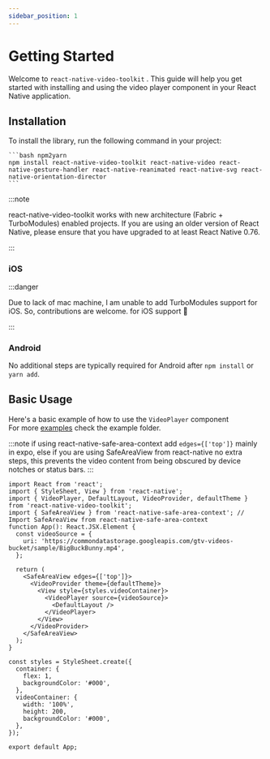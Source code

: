 ```yaml
---
sidebar_position: 1
---
```


# Getting Started

Welcome to `react-native-video-toolkit` . This guide will help you get started with installing and using the video player component in your React Native application.

## Installation

To install the library, run the following command in your project:

    ```bash npm2yarn
    npm install react-native-video-toolkit react-native-video react-native-gesture-handler react-native-reanimated react-native-svg react-native-orientation-director
    ```

:::note

react-native-video-toolkit works with new architecture (Fabric + TurboModules) enabled projects. If you are using an older version of React Native, please ensure that you have upgraded to at least React Native 0.76.

:::

### iOS

:::danger

Due to lack of mac machine, I am unable to add TurboModules support for iOS. So, contributions are welcome. for iOS support 🙏

:::

### Android

No additional steps are typically required for Android after `npm install` or `yarn add`.

## Basic Usage

Here's a basic example of how to use the `VideoPlayer` component \
For more [examples](https://github.com/2004durgesh/react-native-video-toolkit/tree/main/example) check the example folder.

:::note
if using react-native-safe-area-context add `edges={['top']}` mainly in expo, else if you are using SafeAreaView from react-native no extra steps, this prevents the video content from being obscured by device notches or status bars.
:::

```tsx
import React from 'react';
import { StyleSheet, View } from 'react-native';
import { VideoPlayer, DefaultLayout, VideoProvider, defaultTheme } from 'react-native-video-toolkit';
import { SafeAreaView } from 'react-native-safe-area-context'; // Import SafeAreaView from react-native-safe-area-context
function App(): React.JSX.Element {
  const videoSource = {
    uri: 'https://commondatastorage.googleapis.com/gtv-videos-bucket/sample/BigBuckBunny.mp4',
  };

  return (
    <SafeAreaView edges={['top']}>
      <VideoProvider theme={defaultTheme}>
        <View style={styles.videoContainer}>
          <VideoPlayer source={videoSource}>
            <DefaultLayout />
          </VideoPlayer>
        </View>
      </VideoProvider>
    </SafeAreaView>
  );
}

const styles = StyleSheet.create({
  container: {
    flex: 1,
    backgroundColor: '#000',
  },
  videoContainer: {
    width: '100%',
    height: 200,
    backgroundColor: '#000',
  },
});

export default App;
```
